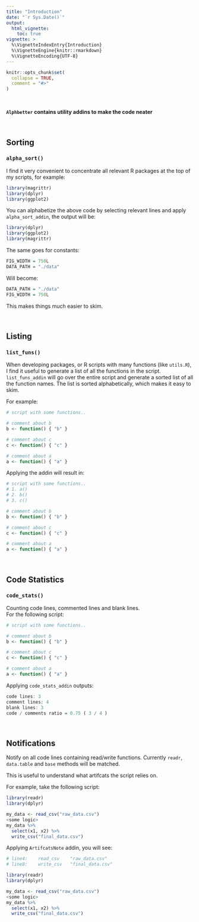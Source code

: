 ```yaml
---
title: "Introduction"
date: "`r Sys.Date()`"
output:
  html_vignette:
    toc: true
vignette: >
  %\VignetteIndexEntry{Introduction}
  %\VignetteEngine{knitr::rmarkdown}
  %\VignetteEncoding{UTF-8}
---
```


```r
knitr::opts_chunk$set(
  collapse = TRUE,
  comment = "#>"
)
```

<br>

**`Alphbetter` contains utility addins to make the code neater**

<br>

## Sorting

### `alpha_sort()`

I find it very convenient to concentrate all relevant R packages at the top of my scripts, for example:

``` r
library(magrittr)
library(dplyr)
library(ggplot2)
```

You can alphabetize the above code by selecting relevant lines and apply `alpha_sort_addin`, the output will be:

```r
library(dplyr)
library(ggplot2)
library(magrittr)
```

The same goes for constants:

```r
FIG_WIDTH = 750L
DATA_PATH = "./data"
```

Will become:

``` r
DATA_PATH = "./data"
FIG_WIDTH = 750L
```

This makes things much easier to skim.

<br>


## Listing

### `list_funs()`

When developing packages, or R scripts with many functions (like `utils.R`), I find it useful to generate a list of all the functions in the script.  
`list_funs_addin` will go over the entire script and generate a sorted list of all the function names. The list is sorted alphabetically, which makes it easy to skim.

For example:

```r
# script with some functions..

# comment about b
b <- function() { "b" }

# comment about c
c <- function() { "c" }

# comment about a
a <- function() { "a" }
```

Applying the addin will result in:

```r
# script with some functions..
# 1. a()
# 2. b()
# 3. c()

# comment about b
b <- function() { "b" }

# comment about c
c <- function() { "c" }

# comment about a
a <- function() { "a" }
```

<br>

## Code Statistics

### `code_stats()`

Counting code lines, commented lines and blank lines.  
For the following script:

```r
# script with some functions..

# comment about b
b <- function() { "b" }

# comment about c
c <- function() { "c" }

# comment about a
a <- function() { "a" }
```

Applying `code_stats_addin` outputs:

```r
code lines: 3
comment lines: 4
blank lines: 3
code / comments ratio = 0.75 ( 3 / 4 )
```

<br>

## Notifications

Notify on all code lines containing read/write functions.
Currently `readr`, `data.table` and `base` methods will be matched.

This is useful to understand what artifcats the script relies on.

For example, take the following script:

```r
library(readr)
library(dplyr)

my_data <- read_csv("raw_data.csv")
<some logic>
my_data %>% 
  select(x1, x2) %>% 
  write_csv("final_data.csv")
```

Applying `ArtifcatsNote` addin, you will see:

```r
# line4:	read_csv	"raw_data.csv"
# line8:	write_csv	"final_data.csv"

library(readr)
library(dplyr)

my_data <- read_csv("raw_data.csv")
<some logic>
my_data %>% 
  select(x1, x2) %>% 
  write_csv("final_data.csv")
```

<br>
